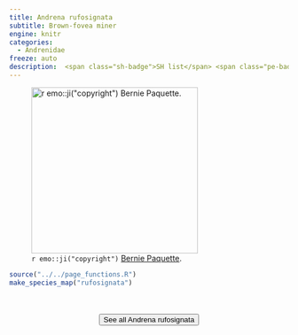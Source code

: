 ```yaml
---
title: Andrena rufosignata
subtitle: Brown-fovea miner
engine: knitr
categories:
  - Andrenidae
freeze: auto
description:  <span class="sh-badge">SH list</span> <span class="pe-badge">PM Evidence</span>
---
```

![`r emo::ji("copyright")` [Bernie Paquette ](https://inaturalist.ca/photos/281241133).](https://inaturalist-open-data.s3.amazonaws.com/photos/298527330/large.jpeg){height=300}





```r
source("../../page_functions.R")
make_species_map("rufosignata")
```
<br><br>
<center>


<a href="https://www.zoology.ubc.ca/entomology/main/Hymenoptera/Andrenidae/Andrena%20rufosignata.php"><button type="button" class="btn btn-secondary">See all Andrena rufosignata <i class="fa-solid fa-arrow-up-right-from-square"></i> </button></a>
</center>

